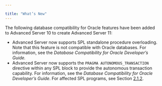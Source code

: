 ---

title: "What’s New"
---

<div id="whats_new" class="registered_link"></div>

The following database compatibility for Oracle features have been added to Advanced Server 10 to create Advanced Server 11:

- Advanced Server now supports SPL standalone procedure overloading. Note that this feature is not compatible with Oracle databases. For information, see the *Database Compatibility for Oracle Developer’s Guide.*
- Advanced Server now supports the `PRAGMA AUTONOMOUS_TRANSACTION` directive within any SPL block to provide the autonomous transaction capability. For information, see the *Database Compatibility for Oracle Developer’s Guide*. For affected SPL programs, see Section  [2.1.2](https://www.enterprisedb.com/edb-docs/d/edb-postgres-advanced-server/user-guides/database-compatibility-for-oracle-developers-built-in-package-guide/11/Database_Compatibility_for_Oracle_Developers_Built-in_Package_Guide.1.07.html#pID0E0W5G0HA).


